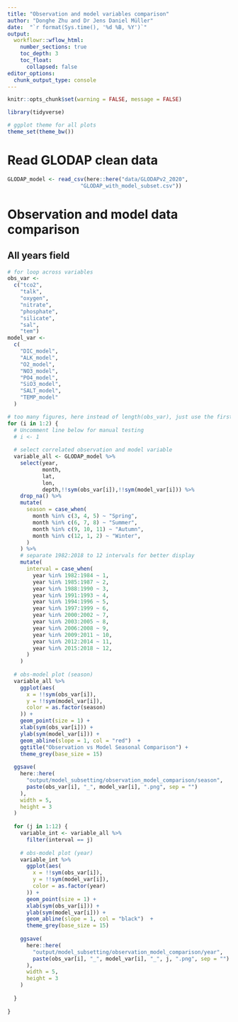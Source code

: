 ```yaml
---
title: "Observation and model variables comparison"
author: "Donghe Zhu and Dr Jens Daniel Müller"
date:  "`r format(Sys.time(), '%d %B, %Y')`"
output: 
  workflowr::wflow_html:
    number_sections: true
    toc_depth: 3
    toc_float:
      collapsed: false
editor_options:
  chunk_output_type: console
---
```


```r
knitr::opts_chunk$set(warning = FALSE, message = FALSE)
```


```r
library(tidyverse)
```

```r
# ggplot theme for all plots
theme_set(theme_bw())
```


# Read GLODAP clean data

```r

GLODAP_model <- read_csv(here::here("data/GLODAPv2_2020",
                       "GLODAP_with_model_subset.csv"))

```


# Observation and model data comparison

## All years field

```r

# for loop across variables
obs_var <-
  c("tco2",
    "talk",
    "oxygen",
    "nitrate",
    "phosphate",
    "silicate",
    "sal",
    "tem")
model_var <-
  c(
    "DIC_model",
    "ALK_model",
    "O2_model",
    "NO3_model",
    "PO4_model",
    "SiO3_model",
    "SALT_model",
    "TEMP_model"
  )

# too many figures, here instead of length(obs_var), just use the first two.
for (i in 1:2) {
  # Uncomment line below for manual testing
  # i <- 1
  
  # select correlated observation and model variable
  variable_all <- GLODAP_model %>%
    select(year,
           month,
           lat,
           lon,
           depth,!!sym(obs_var[i]),!!sym(model_var[i])) %>%
    drop_na() %>%
    mutate(
      season = case_when(
        month %in% c(3, 4, 5) ~ "Spring",
        month %in% c(6, 7, 8) ~ "Summer",
        month %in% c(9, 10, 11) ~ "Autumn",
        month %in% c(12, 1, 2) ~ "Winter",
      )
    ) %>%
    # separate 1982:2018 to 12 intervals for better display
    mutate(
      interval = case_when(
        year %in% 1982:1984 ~ 1,
        year %in% 1985:1987 ~ 2,
        year %in% 1988:1990 ~ 3,
        year %in% 1991:1993 ~ 4,
        year %in% 1994:1996 ~ 5,
        year %in% 1997:1999 ~ 6,
        year %in% 2000:2002 ~ 7,
        year %in% 2003:2005 ~ 8,
        year %in% 2006:2008 ~ 9,
        year %in% 2009:2011 ~ 10,
        year %in% 2012:2014 ~ 11,
        year %in% 2015:2018 ~ 12,
      )
    )
  
  # obs-model plot (season)
  variable_all %>%
    ggplot(aes(
      x = !!sym(obs_var[i]),
      y = !!sym(model_var[i]),
      color = as.factor(season)
    )) +
    geom_point(size = 1) +
    xlab(sym(obs_var[i])) +
    ylab(sym(model_var[i])) +
    geom_abline(slope = 1, col = "red")  +
    ggtitle("Observation vs Model Seasonal Comparison") +
    theme_grey(base_size = 15)
  
  ggsave(
    here::here(
      "output/model_subsetting/observation_model_comparison/season",
      paste(obs_var[i], "_", model_var[i], ".png", sep = "")
    ),
    width = 5,
    height = 3
  )
  
  for (j in 1:12) {
    variable_int <- variable_all %>%
      filter(interval == j)
    
    # obs-model plot (year)
    variable_int %>%
      ggplot(aes(
        x = !!sym(obs_var[i]),
        y = !!sym(model_var[i]),
        color = as.factor(year)
      )) +
      geom_point(size = 1) +
      xlab(sym(obs_var[i])) +
      ylab(sym(model_var[i])) +
      geom_abline(slope = 1, col = "black")  +
      theme_grey(base_size = 15)
    
    ggsave(
      here::here(
        "output/model_subsetting/observation_model_comparison/year",
        paste(obs_var[i], "_", model_var[i], "_", j, ".png", sep = "")
      ),
      width = 5,
      height = 3
    )
    
  }
  
}

```

